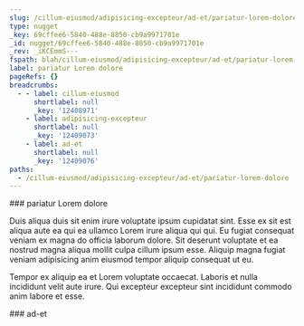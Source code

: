 ```yaml
---
slug: /cillum-eiusmod/adipisicing-excepteur/ad-et/pariatur-lorem-dolore
type: nugget
_key: 69cffee6-5840-488e-8850-cb9a9971701e
_id: nugget/69cffee6-5840-488e-8850-cb9a9971701e
_rev: _iKCEmmS---
fspath: blah/cillum-eiusmod/adipisicing-excepteur/ad-et/pariatur-lorem-dolore.md
label: pariatur Lorem dolore
pageRefs: {}
breadcrumbs:
  - - label: cillum-eiusmod
      shortlabel: null
      _key: '12408971'
    - label: adipisicing-excepteur
      shortlabel: null
      _key: '12409073'
    - label: ad-et
      shortlabel: null
      _key: '12409076'
paths:
  - /cillum-eiusmod/adipisicing-excepteur/ad-et/pariatur-lorem-dolore
---
```


<NuggetArea>
<Nugget slug="/cillum-eiusmod/adipisicing-excepteur/ad-et/pariatur-lorem-dolore" type="nugget" _key="69cffee6-5840-488e-8850-cb9a9971701e" _id="nugget/69cffee6-5840-488e-8850-cb9a9971701e" _rev="_iKCEmmS---" fspath="blah/cillum-eiusmod/adipisicing-excepteur/ad-et/pariatur-lorem-dolore.md" label="pariatur Lorem dolore" paths="/cillum-eiusmod/adipisicing-excepteur/ad-et/pariatur-lorem-dolore">
<NuggetBody>
### pariatur Lorem dolore

Duis aliqua duis sit enim irure voluptate ipsum cupidatat sint. Esse ex sit est aliqua aute ea qui ea ullamco Lorem irure aliqua qui qui. Eu fugiat consequat veniam ex magna do officia laborum dolore. Sit deserunt voluptate et ea nostrud magna aliqua mollit culpa cillum ipsum esse. Aliquip magna fugiat veniam adipisicing anim eiusmod tempor aliquip consequat ut eu.

Tempor ex aliquip ea et Lorem voluptate occaecat. Laboris et nulla incididunt velit aute irure. Qui excepteur excepteur sint incididunt commodo anim labore et esse.

</NuggetBody>
<Breadcrumbs>
<Crumbs>
<Crumb _key="12408971" label="cillum-eiusmod" /><Crumb _key="12409073" label="adipisicing-excepteur" /><Crumb _key="12409076" label="ad-et" />
</Crumbs>
</Breadcrumbs>
</Nugget>

<NuggetsInbound>
</NuggetsInbound>
<NuggetsOutbound>
</NuggetsOutbound>
</NuggetArea>
<PassagesInbound>
<Passage direction="inbound" type="passage" _key="12409076" _id="passage/12409076" _rev="_iKCEmmO---" label="ad-et" passage="ad-et" fspath="blah/cillum-eiusmod/adipisicing-excepteur/ad-et" paths="/cillum-eiusmod/adipisicing-excepteur/ad-et" slug="/cillum-eiusmod/adipisicing-excepteur/ad-et">
<NuggetBody>
### ad-et

</NuggetBody>
<Breadcrumbs>
<Crumbs>
<Crumb _key="12408971" label="cillum-eiusmod" /><Crumb _key="12409073" label="adipisicing-excepteur" />
</Crumbs>
</Breadcrumbs>
</Passage>

</PassagesInbound>
<PassagesOutbound>
</PassagesOutbound>